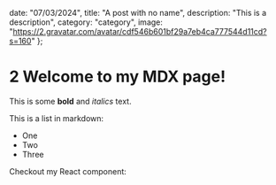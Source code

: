   date: "07/03/2024",
  title: "A post with no name",
  description: "This is a description",
  category: "category",
  image: "https://2.gravatar.com/avatar/cdf546b601bf29a7eb4ca777544d11cd?s=160"
};

# 2 Welcome to my MDX page!

This is some **bold** and _italics_ text.

This is a list in markdown:

- One
- Two
- Three

Checkout my React component:

